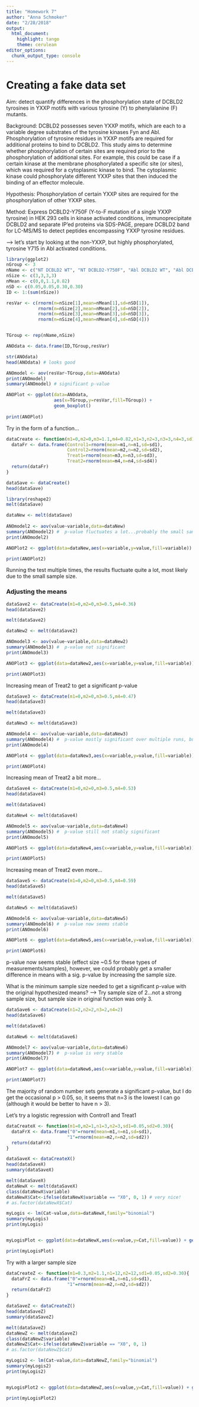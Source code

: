 ---
title: "Homework 7"
author: "Anna Schmoker"
date: "2/28/2018"
output: 
  html_document: 
    highlight: tango
    theme: cerulean
editor_options: 
  chunk_output_type: console
---
# Creating a fake data set

Aim: detect quantify differences in the phosphorylation state of DCBLD2 tyrosines in YXXP motifs with various tyrosine (Y) to phenylalanine (F) mutants.

Background: DCBLD2 possesses seven YXXP motifs, which are each to a variable degree substrates of the tyrosine kinases Fyn and Abl. Phosphorylation of tyrosine residues in YXXP motifs are required for additional proteins to bind to DCBLD2. This study aims to determine whether phosphorylation of certain sites are required prior to the phosphorylation of additional sites. For example, this could be case if a certain kinase at the membrane phosphorylated a specific site (or sites), which was required for a cytoplasmic kinase to bind. The cytoplasmic kinase could phosphorylate different YXXP sites that then induced the binding of an effector molecule.

Hypothesis: Phosphorylation of certain YXXP sites are required for the phosphorylation of other YXXP sites.

Method: Express DCBLD2-Y750F (Y-to-F mutation of a single YXXP tyrosine) in HEK 293 cells in kinase activated conditions, immunoprecipitate DCBLD2 and separate IP'ed proteins via SDS-PAGE, prepare DCBLD2 band for LC-MS/MS to detect peptides encompassing YXXP tyrosine residues.

--> let's start by looking at the non-YXXP, but highly phosphorylated, tyrosine Y715 in Abl activated conditions.

```{r}
library(ggplot2)
nGroup <- 3
nName <- c("NT DCBLD2 WT", "NT DCBLD2-Y750F", "Abl DCBLD2 WT", "Abl DCBLD2-Y750F")
nSize <- c(3,3,3,3)
nMean <- c(0,0,1.1,0.82)
nSD <- c(0.05,0.05,0.30,0.30)
ID <- 1:(sum(nSize))

resVar <- c(rnorm(n=nSize[1],mean=nMean[1],sd=nSD[1]),
            rnorm(n=nSize[2],mean=nMean[2],sd=nSD[2]),
            rnorm(n=nSize[3],mean=nMean[3],sd=nSD[3]),
            rnorm(n=nSize[4],mean=nMean[4],sd=nSD[4]))


TGroup <- rep(nName,nSize)

ANOdata <- data.frame(ID,TGroup,resVar)

str(ANOdata)
head(ANOdata) # looks good

ANOmodel <- aov(resVar~TGroup,data=ANOdata)
print(ANOmodel)
summary(ANOmodel) # significant p-value

ANOPlot <- ggplot(data=ANOdata,
                  aes(x=TGroup,y=resVar,fill=TGroup)) +
                  geom_boxplot()
  
print(ANOPlot)
```

Try in the form of a function...

```{r}

dataCreate <- function(m1=0,m2=0,m3=1.1,m4=0.82,n1=3,n2=3,n3=3,n4=3,sd1=0.05,sd2=0.05,sd3=0.30,sd4=0.30){
  dataFr <- data.frame(Control1=rnorm(mean=m1,n=n1,sd=sd1),
                       Control2=rnorm(mean=m2,n=n2,sd=sd2),
                       Treat1=rnorm(mean=m3,n=n3,sd=sd3),
                       Treat2=rnorm(mean=m4,n=n4,sd=sd4))
  return(dataFr)
}

dataSave <- dataCreate()
head(dataSave)

library(reshape2)
melt(dataSave)

dataNew <- melt(dataSave)
  
ANOmodel2 <- aov(value~variable,data=dataNew)
summary(ANOmodel2) #  p-value fluctuates a lot...probably the small sample size
print(ANOmodel2)

ANOPlot2 <- ggplot(data=dataNew,aes(x=variable,y=value,fill=variable)) + geom_boxplot()

print(ANOPlot2)

```

Running the test multiple times, the results fluctuate quite a lot, most likely due to the small sample size.

### Adjusting the means
```{r }
dataSave2 <- dataCreate(m1=0,m2=0,m3=0.5,m4=0.36)
head(dataSave2)

melt(dataSave2)

dataNew2 <- melt(dataSave2)

ANOmodel3 <- aov(value~variable,data=dataNew2)
summary(ANOmodel3) #  p-value not significant
print(ANOmodel3)

ANOPlot3 <- ggplot(data=dataNew2,aes(x=variable,y=value,fill=variable)) + geom_boxplot()

print(ANOPlot3)
```

Increasing mean of Treat2 to get a significant p-value

```{r }
dataSave3 <- dataCreate(m1=0,m2=0,m3=0.5,m4=0.47)
head(dataSave3)

melt(dataSave3)

dataNew3 <- melt(dataSave3)

ANOmodel4 <- aov(value~variable,data=dataNew3)
summary(ANOmodel4) #  p-value mostly significant over multiple runs, but not stably significant
print(ANOmodel4)

ANOPlot4 <- ggplot(data=dataNew3,aes(x=variable,y=value,fill=variable)) + geom_boxplot()

print(ANOPlot4)
```

Increasing mean of Treat2 a bit more...

```{r }
dataSave4 <- dataCreate(m1=0,m2=0,m3=0.5,m4=0.53)
head(dataSave4)

melt(dataSave4)

dataNew4 <- melt(dataSave4)

ANOmodel5 <- aov(value~variable,data=dataNew4)
summary(ANOmodel5) #  p-value still not stably significant
print(ANOmodel5)

ANOPlot5 <- ggplot(data=dataNew4,aes(x=variable,y=value,fill=variable)) + geom_boxplot()

print(ANOPlot5)
```

Increasing mean of Treat2 even more...

```{r }
dataSave5 <- dataCreate(m1=0,m2=0,m3=0.5,m4=0.59)
head(dataSave5)

melt(dataSave5)

dataNew5 <- melt(dataSave5)

ANOmodel6 <- aov(value~variable,data=dataNew5)
summary(ANOmodel6) #  p-value now seems stable
print(ANOmodel6)

ANOPlot6 <- ggplot(data=dataNew5,aes(x=variable,y=value,fill=variable)) + geom_boxplot()

print(ANOPlot6)
```

p-value now seems stable (effect size ~0.5 for these types of measurements/samples), however, we could probably get a smaller difference in means with a sig. p-value by increasing the sample size.

What is the minimum sample size needed to get a significant p-value with the original hypothesized means?
  --> Try sample size of 2...not a strong sample size, but sample size in original function was only 3.

```{r }
dataSave6 <- dataCreate(n1=2,n2=2,n3=2,n4=2)
head(dataSave6)

melt(dataSave6)

dataNew6 <- melt(dataSave6)

ANOmodel7 <- aov(value~variable,data=dataNew6)
summary(ANOmodel7) #  p-value is very stable
print(ANOmodel7)

ANOPlot7 <- ggplot(data=dataNew6,aes(x=variable,y=value,fill=variable)) + geom_boxplot()

print(ANOPlot7)
```

The majority of random number sets generate a significant p-value, but I do get the occasional p > 0.05, so, it seems that n=3 is the lowest I can go (although it would be better to have n > 3).

Let's try a logistic regression with Control1 and Treat1

```{r }
dataCreateX <- function(m1=0,m2=1,n1=3,n2=3,sd1=0.05,sd2=0.30){
  dataFrX <- data.frame("0"=rnorm(mean=m1,n=n1,sd=sd1),
                       "1"=rnorm(mean=m2,n=n2,sd=sd2))
  return(dataFrX)
}

dataSaveX <- dataCreateX()
head(dataSaveX)
summary(dataSaveX)

melt(dataSaveX)
dataNewX <- melt(dataSaveX)
class(dataNewX$variable)
dataNewX$Cat<-ifelse(dataNewX$variable == "X0", 0, 1) # very nice!
# as.factor(dataNewX$Cat)

myLogis <- lm(Cat~value,data=dataNewX,family="binomial")
summary(myLogis)
print(myLogis)


myLogisPlot <- ggplot(data=dataNewX,aes(x=value,y=Cat,fill=value)) + geom_point() + stat_smooth(method="glm",method.args=list(family="binomial"),se=FALSE)

print(myLogisPlot)
```

Try with a larger sample size

```{r }
dataCreateZ <- function(m1=0.3,m2=1.1,n1=12,n2=12,sd1=0.05,sd2=0.30){
  dataFrZ <- data.frame("0"=rnorm(mean=m1,n=n1,sd=sd1),
                       "1"=rnorm(mean=m2,n=n2,sd=sd2))
  return(dataFrZ)
}

dataSaveZ <- dataCreateZ()
head(dataSaveZ)
summary(dataSaveZ)

melt(dataSaveZ)
dataNewZ <- melt(dataSaveZ)
class(dataNewZ$variable)
dataNewZ$Cat<-ifelse(dataNewZ$variable == "X0", 0, 1)
# as.factor(dataNewZ$Cat)

myLogis2 <- lm(Cat~value,data=dataNewZ,family="binomial")
summary(myLogis2)
print(myLogis2)


myLogisPlot2 <- ggplot(data=dataNewZ,aes(x=value,y=Cat,fill=value)) + geom_point() + stat_smooth(method="glm",method.args=list(family="binomial"),se=FALSE)

print(myLogisPlot2)
```